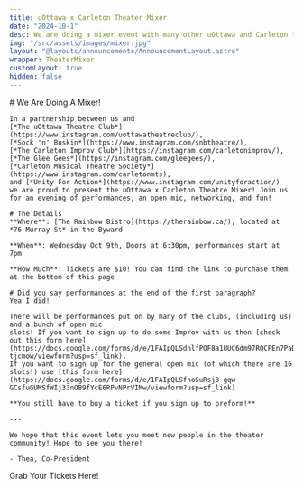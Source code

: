 ```yaml
---
title: uOttawa x Carleton Theater Mixer
date: "2024-10-1"
desc: We are doing a mixer event with many other uOttawa and Carleton theater clubs!
img: "/src/assets/images/mixer.jpg"
layout: "@layouts/announcements/AnnouncementLayout.astro"
wrapper: TheaterMixer
customLayout: true
hidden: false
---
```



<div class="mt-4 mb-5 px-6 sm:w-[620px] lg:w-[800px]">
  <div class="markdown">
    # We Are Doing A Mixer!

    In a partnership between us and 
    [*The uOttawa Theatre Club*](https://www.instagram.com/uottawatheatreclub/), 
    [*Sock 'n' Buskin*](https://www.instagram.com/snbtheatre/), 
    [*The Carleton Improv Club*](https://instagram.com/carletonimprov/), 
    [*The Glee Gees*](https://instagram.com/gleegees/), 
    [*Carleton Musical Theatre Society*](https://www.instagram.com/carletonmts), 
    and [*Unity For Action*](https://www.instagram.com/unityforaction/)
    we are proud to present the uOttawa x Carleton Theatre Mixer! Join us for an evening of performances, an open mic, networking, and fun!

    # The Details
    **Where**: [The Rainbow Bistro](https://therainbow.ca/), located at *76 Murray St* in the Byward

    **When**: Wednesday Oct 9th, Doors at 6:30pm, performances start at 7pm

    **How Much**: Tickets are $10! You can find the link to purchase them at the bottom of this page

    # Did you say performances at the end of the first paragraph?
    Yea I did!

    There will be performances put on by many of the clubs, (including us) and a bunch of open mic 
    slots! If you want to sign up to do some Improv with us then [check out this form here](https://docs.google.com/forms/d/e/1FAIpQLSdnlfPOF8a1UUC6dm97RQCPEn7PaDWKh1TRnFjdB_R-tjcmow/viewform?usp=sf_link). 
    If you want to sign up for the general open mic (of which there are 16 slots!) use [this form here](https://docs.google.com/forms/d/e/1FAIpQLSfnoSuRsj8-gqw-GCsfuGUMSfWIj33nOB9fYcE6RPvNPrVIMw/viewform?usp=sf_link)

    **You still have to buy a ticket if you sign up to preform!**

    ---

    We hope that this event lets you meet new people in the theater community! Hope to see you there!

    - Thea, Co-President
  </div>
  <Bubble
    isButton={true}
    link="https://buy.stripe.com/8wM046gem3A46AgaEF"
    outerClass="var-2 mt-5 mx-auto w-72 flex justify-center p-3"
  >
    <span class="text-lg font-bold"> Grab Your Tickets Here! </span>
  </Bubble>
</div>